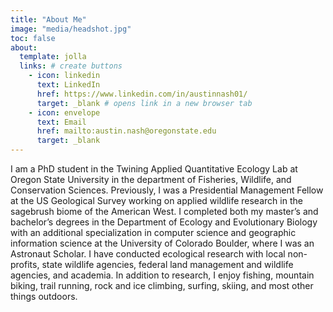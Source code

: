 ```yaml
---
title: "About Me"
image: "media/headshot.jpg"
toc: false
about: 
  template: jolla
  links: # create buttons
    - icon: linkedin
      text: LinkedIn
      href: https://www.linkedin.com/in/austinnash01/
      target: _blank # opens link in a new browser tab
    - icon: envelope
      text: Email
      href: mailto:austin.nash@oregonstate.edu
      target: _blank
---
```


I am a PhD student in the Twining Applied Quantitative Ecology Lab at Oregon State University in the department of Fisheries, Wildlife, and Conservation Sciences. Previously, I was a Presidential Management Fellow at the US Geological Survey working on applied wildlife research in the sagebrush biome of the American West. I completed both my master's and bachelor's degrees in the Department of Ecology and Evolutionary Biology with an additional specialization in computer science and geographic information science at the University of Colorado Boulder, where I was an Astronaut Scholar. I have conducted ecological research with local non-profits, state wildlife agencies, federal land management and wildlife agencies, and academia. In addition to research, I enjoy fishing, mountain biking, trail running, rock and ice climbing, surfing, skiing, and most other things outdoors. 


